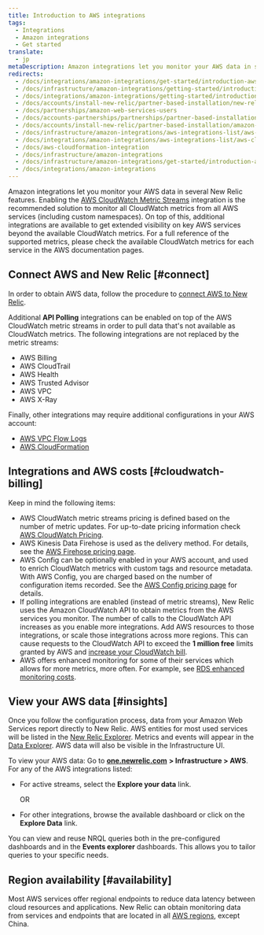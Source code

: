 ```yaml
---
title: Introduction to AWS integrations
tags:
  - Integrations
  - Amazon integrations
  - Get started
translate:
  - jp
metaDescription: Amazon integrations let you monitor your AWS data in several New Relic features.
redirects:
  - /docs/integrations/amazon-integrations/get-started/introduction-aws-integrations
  - /docs/infrastructure/amazon-integrations/getting-started/introduction-aws-integrations
  - /docs/integrations/amazon-integrations/getting-started/introduction-aws-integrations
  - /docs/accounts/install-new-relic/partner-based-installation/new-relic-aws-amazon-web-services
  - /docs/partnerships/amazon-web-services-users
  - /docs/accounts-partnerships/partnerships/partner-based-installation/amazon-web-services-aws-users
  - /docs/accounts/install-new-relic/partner-based-installation/amazon-web-services-aws-users
  - /docs/infrastructure/amazon-integrations/aws-integrations-list/aws-cloudformation-integration
  - /docs/integrations/amazon-integrations/aws-integrations-list/aws-cloudformation-integration
  - /docs/aws-cloudformation-integration
  - /docs/infrastructure/amazon-integrations
  - /docs/infrastructure/amazon-integrations/get-started/introduction-aws-integrations
  - /docs/integrations/amazon-integrations 
---
```


Amazon integrations let you monitor your AWS data in several New Relic features. Enabling the [AWS CloudWatch Metric Streams](/docs/integrations/amazon-integrations/aws-integrations-list/aws-metric-stream) integration is the recommended solution to monitor all CloudWatch metrics from all AWS services (including custom namespaces). On top of this, additional integrations are available to get extended visibility on key AWS services beyond the available CloudWatch metrics. For a full reference of the supported metrics, please check the available CloudWatch metrics for each service in the AWS documentation pages.

## Connect AWS and New Relic [#connect]

In order to obtain AWS data, follow the procedure to [connect AWS to New Relic](/docs/infrastructure/amazon-integrations/getting-started/connect-aws-services-infrastructure).

Additional **API Polling** integrations can be enabled on top of the AWS CloudWatch metric streams in order to pull data that's not available as CloudWatch metrics. The following integrations are not replaced by the metric streams:
- AWS Billing
- AWS CloudTrail
- AWS Health
- AWS Trusted Advisor
- AWS VPC
- AWS X-Ray

Finally, other integrations may require additional configurations in your AWS account:
- [AWS VPC Flow Logs](docs/integrations/amazon-integrations/aws-integrations-list/aws-vpc-flow-logs-monitoring-integration/)
- [AWS CloudFormation](docs/integrations/amazon-integrations/aws-integrations-list/aws-cloudformation-integration/)

## Integrations and AWS costs [#cloudwatch-billing]

Keep in mind the following items:
- AWS CloudWatch metric streams pricing is defined based on the number of metric updates. For up-to-date pricing information check [AWS CloudWatch Pricing](https://docs.aws.amazon.com/AmazonCloudWatch/latest/monitoring/CloudWatch-Metric-Streams.html). 
- AWS Kinesis Data Firehose is used as the delivery method. For details, see the [AWS Firehose pricing page](https://aws.amazon.com/kinesis/data-firehose/pricing/).
- AWS Config can be optionally enabled in your AWS account, and used to enrich CloudWatch metrics with custom tags and resource metadata. With AWS Config, you are charged based on the number of configuration items recorded. See the [AWS Config pricing page](https://aws.amazon.com/config/pricing/) for details.
- If polling integrations are enabled (instead of metric streams), New Relic uses the Amazon CloudWatch API to obtain metrics from the AWS services you monitor. The number of calls to the CloudWatch API increases as you enable more integrations. Add AWS resources to those integrations, or scale those integrations across more regions. This can cause requests to the CloudWatch API to exceed the **1 million free** limits granted by AWS and [increase your CloudWatch bill](/docs/infrastructure/amazon-integrations/troubleshooting/cloudwatch-billing-increase).
- AWS offers enhanced monitoring for some of their services which allows for more metrics, more often. For example, see [RDS enhanced monitoring costs](https://docs.aws.amazon.com/AmazonRDS/latest/UserGuide/USER_Monitoring.OS.overview.html#USER_Monitoring.OS.cost). 

## View your AWS data [#insights]

Once you follow the configuration process, data from your Amazon Web Services report directly to New Relic. AWS entities for most used services will be listed in the [New Relic Explorer](/docs/new-relic-one/use-new-relic-one/core-concepts/new-relic-explorer-view-performance-across-apps-services-hosts/). Metrics and events will appear in the [Data Explorer](docs/query-your-data/explore-query-data/browse-data/introduction-data-explorer/). AWS data will also be visible in the Infrastructure UI.

To view your AWS data: Go to [**one.newrelic.com**](http://one.newrelic.com) **> Infrastructure > AWS**. For any of the AWS integrations listed:

* For active streams, select the **Explore your data** link.

  OR
* For other integrations, browse the available dashboard or click on the **Explore Data** link. 

You can view and reuse NRQL queries both in the pre-configured dashboards and in the **Events explorer** dashboards. This allows you to tailor queries to your specific needs.

## Region availability [#availability]

Most AWS services offer regional endpoints to reduce data latency between cloud resources and applications. New Relic can obtain monitoring data from services and endpoints that are located in all [AWS regions](http://docs.aws.amazon.com/general/latest/gr/rande.html), except China.
